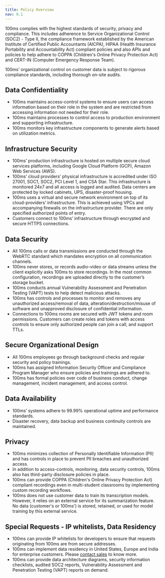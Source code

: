 ```yaml
---
title: Policy Overview
nav: 9.1
---
```

100ms complies with the highest standards of security, privacy and compliance. This includes adherence to Service Organizational Control (SOC2) - Type II, the compliance framework established by the American Institute of Certified Public Accountants (AICPA), HIPAA (Health Insurance Portability and Accountability Act) compliant policies and also APIs and policies to help adhere to COPPA (Children's Online Privacy Protection Act) and CERT-IN (Computer Emergency Response Team).


100ms’ organizational control on customer data is subject to rigorous compliance standards, including thorough on-site audits. 

## Data Confidentiality

- 100ms maintains access-control systems to ensure users can access information based on their role in the system and are restricted from accessing information not needed for their role.
- 100ms maintains processes to control access to production environment and supporting infrastructure.
- 100ms monitors key infrastructure components to generate alerts based on utilization metrics.

## Infrastructure Security

- 100ms’ production infrastructure is hosted on multiple secure cloud services platforms, including Google Cloud Platform (GCP), Amazon Web Services (AWS).
- 100ms’ cloud providers’ physical infrastructure is accredited under ISO 27001, SOC1, SOC2, PCI Level 1, and CSA Star. This infrastructure is monitored 24x7 and all access is logged and audited. Data centers are protected by locked cabinets, UPS, disaster-proof housing.
- 100ms uses a virtual and secure network environment on top of its cloud-providers’ infrastructure. This is achieved using VPCs and accompanying firewalls on the infrastructure provider. There are only specified authorized points of entry.
- Customers connect to 100ms’ infrastructure through encrypted and secure HTTPS connections.

## Data Security

- All 100ms calls or data transmissions are conducted through the WebRTC standard which mandates encryption on all communication channels.
- 100ms never stores, or records audio-video or data streams unless the client explicitly asks 100ms to store recordings. In the most common configuration, recordings are uploaded directly to the customer’s storage bucket.
- 100ms conducts annual Vulnerability Assessment and Penetration Testing (VAPT) tests to help detect malicious attacks.
- 100ms has controls and processes to monitor and removes any unauthorized access/removal of data, alteration/destruction/misuse of software and unapproved disclosure of confidential information.
- Connections to 100ms rooms are secured with JWT tokens and room permissions. Customers can create roles and tokens with access controls to ensure only authorized people can join a call, and support TTLs.

## Secure Organizational Design

- All 100ms employees go through background checks and regular security and policy trainings.
- 100ms has assigned Information Security Officer and Compliance Program Manager who ensure policies and trainings are adhered to.
- 100ms has formal policies over code of business conduct, change management, incident management, and access control.

## Data Availability

- 100ms’ systems adhere to 99.99% operational uptime and performance standards.
- Disaster recovery, data backup and business continuity controls are maintained.

## Privacy

- 100ms minimizes collection of Personally Identifiable Information (PII) and has controls in place to prevent PII breaches and unauthorized access.
- In addition to access-controls, monitoring, data security controls, 100ms also has third-party disclosure policies in place.
- 100ms can provide COPPA (Children's Online Privacy Protection Act) compliant recordings even in multi-student classrooms by implementing custom recording workflows.
- 100ms does not use customer data to train its transcription models. However, it relies on an external service for its summarization feature. No data (customer's or 100ms') is stored, retained, or used for model training by this external service.

## Special Requests - IP whitelists, Data Residency

- 100ms can provide IP whitelists for developers to ensure that requests originating from 100ms are from secure addresses.
- 100ms can implement data residency in United States, Europe and India for enterprise customers. Please [contact sales](https://www.100ms.live/contact) to know more.
- 100ms can provide data architecture diagrams, security information checklists, audited SOC2 reports, Vulnerability Assessment and Penetration Testing (VAPT) reports on demand.